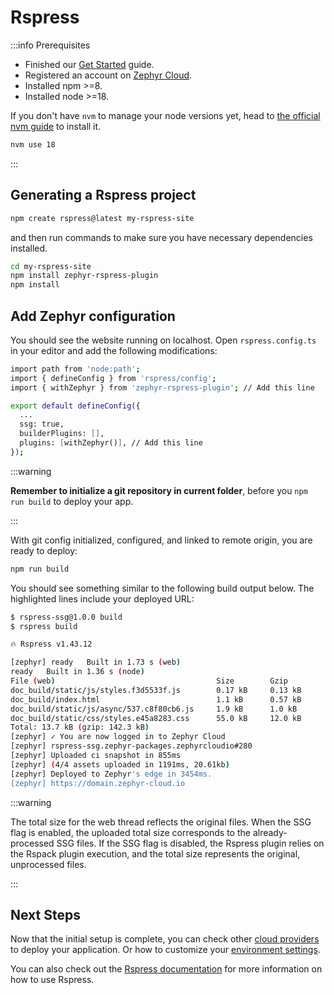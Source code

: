 
# Rspress

<CodemodDisclaimer />

:::info Prerequisites

- Finished our [Get Started](/general/get-started) guide.
- Registered an account on [Zephyr Cloud](https://app.zephyr-cloud.io).
- Installed npm >=8.
- Installed node >=18.

If you don't have `nvm` to manage your node versions yet, head to [the official nvm guide](https://github.com/nvm-sh/nvm) to install it.

```bash
nvm use 18
```

:::

## Generating a Rspress project

```bash filename="Terminal"
npm create rspress@latest my-rspress-site
```

and then run commands to make sure you have necessary dependencies installed.

```bash filename="Terminal"
cd my-rspress-site
npm install zephyr-rspress-plugin
npm install
```

## Add Zephyr configuration

You should see the website running on localhost. Open `rspress.config.ts` in your editor and add the following modifications:

```bash {16-18} filename="rspress.config.ts"
import path from 'node:path';
import { defineConfig } from 'rspress/config';
import { withZephyr } from 'zephyr-rspress-plugin'; // Add this line

export default defineConfig({
  ...
  ssg: true,
  builderPlugins: [],
  plugins: [withZephyr()], // Add this line
});
```

:::warning

**Remember to initialize a git repository in current folder**, before you `npm run build` to deploy your app.

:::

With git config initialized, configured, and linked to remote origin, you are ready to deploy:

```bash filename="Terminal"
npm run build
```

You should see something similar to the following build output below. The highlighted lines include your deployed URL:

```bash {16-18}
$ rspress-ssg@1.0.0 build
$ rspress build

🔥 Rspress v1.43.12

[zephyr] ready   Built in 1.73 s (web)
ready   Built in 1.36 s (node)
File (web)                                    Size        Gzip
doc_build/static/js/styles.f3d5533f.js        0.17 kB     0.13 kB
doc_build/index.html                          1.1 kB      0.57 kB
doc_build/static/js/async/537.c8f80cb6.js     1.9 kB      1.0 kB
doc_build/static/css/styles.e45a8283.css      55.0 kB     12.0 kB
Total: 13.7 kB (gzip: 142.3 kB)
[zephyr] ✓ You are now logged in to Zephyr Cloud
[zephyr] rspress-ssg.zephyr-packages.zephyrcloudio#280
[zephyr] Uploaded ci snapshot in 855ms
[zephyr] (4/4 assets uploaded in 1191ms, 20.61kb)
[zephyr] Deployed to Zephyr's edge in 3454ms.
[zephyr] https://domain.zephyr-cloud.io
```

:::warning

The total size for the web thread reflects the original files. When the SSG flag is enabled, the uploaded total size corresponds to the already-processed SSG files. If the SSG flag is disabled, the Rspress plugin relies on the Rspack plugin execution, and the total size represents the original, unprocessed files.

:::

## Next Steps

Now that the initial setup is complete, you can check other [cloud providers](/cloud) to deploy your application. Or how to customize your [environment settings](/how-to/environments).

You can also check out the [Rspress documentation](https://rspress.dev/guide/start/introduction) for more information on how to use Rspress.
